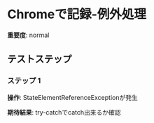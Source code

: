 # Chromeで記録-例外処理

**重要度**: normal

## テストステップ

### ステップ 1

**操作**: StateElementReferenceExceptionが発生

**期待結果**:
try-catchでcatch出来るか確認

